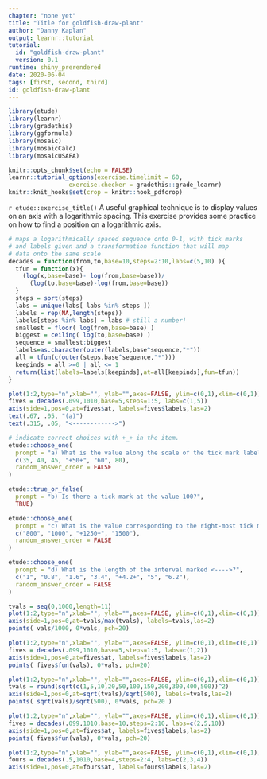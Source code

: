 ```yaml
---
chapter: "none yet"
title: "Title for goldfish-draw-plant"
author: "Danny Kaplan"
output: learnr::tutorial
tutorial:
  id: "goldfish-draw-plant"
  version: 0.1
runtime: shiny_prerendered
date: 2020-06-04 
tags: [first, second, third]
id: goldfish-draw-plant
---
```


```r
library(etude)
library(learnr)
library(gradethis)
library(ggformula)
library(mosaic)
library(mosaicCalc)
library(mosaicUSAFA)

knitr::opts_chunk$set(echo = FALSE)
learnr::tutorial_options(exercise.timelimit = 60, 
                 exercise.checker = gradethis::grade_learnr)
knitr::knit_hooks$set(crop = knitr::hook_pdfcrop)
```


`r etude::exercise_title()` A useful graphical technique is to display values on an axis with a logarithmic spacing. This exercise provides some practice on how to find a position on a logarithmic axis.


```r
# maps a logarithmically spaced sequence onto 0-1, with tick marks
# and labels given and a transformation function that will map
# data onto the same scale
decades = function(from,to,base=10,steps=2:10,labs=c(5,10) ){
  tfun = function(x){
    (log(x,base=base)- log(from,base=base))/
      (log(to,base=base)-log(from,base=base))
  }
  steps = sort(steps)
  labs = unique(labs[ labs %in% steps ])
  labels = rep(NA,length(steps))
  labels[steps %in% labs] = labs # still a number!
  smallest = floor( log(from,base=base) )
  biggest = ceiling( log(to,base=base) )
  sequence = smallest:biggest
  labels=as.character(outer(labels,base^sequence,"*"))
  all = tfun(c(outer(steps,base^sequence,"*")))
  keepinds = all >=0 | all <= 1
  return(list(labels=labels[keepinds],at=all[keepinds],fun=tfun))
}
```



```r
plot(1:2,type="n",xlab="", ylab="",axes=FALSE, ylim=c(0,1),xlim=c(0,1))
fives = decades(.099,1010,base=5,steps=1:5, labs=c(1,5))
axis(side=1,pos=0,at=fives$at, labels=fives$labels,las=2)
text(.67, .05, "(a)")
text(.315, .05, "<------------>")
```


```r
# indicate correct choices with +_+ in the item.
etude::choose_one(
  prompt = "a) What is the value along the scale of the tick mark labeled (a)?",
  c(35, 40, 45, "+50+", "60", 80),
  random_answer_order = FALSE
)
```

```r
etude::true_or_false(
  prompt = "b) Is there a tick mark at the value 100?",
  TRUE)
```


```r
etude::choose_one(
  prompt = "c) What is the value corresponding to the right-most tick mark on the scale?",
  c("800", "1000", "+1250+", "1500"),
  random_answer_order = FALSE
)
```

```r
etude::choose_one(
  prompt = "d) What is the length of the interval marked <---->?",
  c("1", "0.8", "1.6", "3.4", "+4.2+", "5", "6.2"),
  random_answer_order = FALSE
)
```

<!-- Some other scales for other problems? -->
```r
tvals = seq(0,1000,length=11)
plot(1:2,type="n",xlab="", ylab="",axes=FALSE, ylim=c(0,1),xlim=c(0,1))
axis(side=1,pos=0,at=tvals/max(tvals), labels=tvals,las=2)
points( vals/1000, 0*vals, pch=20)
```

```r
plot(1:2,type="n",xlab="", ylab="",axes=FALSE, ylim=c(0,1),xlim=c(0,1))
fives = decades(.099,1010,base=5,steps=1:5, labs=c(1,2))
axis(side=1,pos=0,at=fives$at, labels=fives$labels,las=2)
points( fives$fun(vals), 0*vals, pch=20)
```

```r
plot(1:2,type="n",xlab="", ylab="",axes=FALSE, ylim=c(0,1),xlim=c(0,1))
tvals = round(sqrt(c(1,5,10,20,50,100,150,200,300,400,500))^2)
axis(side=1,pos=0,at=sqrt(tvals)/sqrt(500), labels=tvals,las=2)
points( sqrt(vals)/sqrt(500), 0*vals, pch=20 )
```


```r
plot(1:2,type="n",xlab="", ylab="",axes=FALSE, ylim=c(0,1),xlim=c(0,1))
fives = decades(.099,1010,base=10,steps=2:10, labs=c(2,5,10))
axis(side=1,pos=0,at=fives$at, labels=fives$labels,las=2)
points( fives$fun(vals), 0*vals, pch=20)
```





```r
plot(1:2,type="n",xlab="", ylab="",axes=FALSE, ylim=c(0,1),xlim=c(0,1))
fours = decades(.5,1010,base=4,steps=2:4, labs=c(2,3,4))
axis(side=1,pos=0,at=fours$at, labels=fours$labels,las=2)
```



